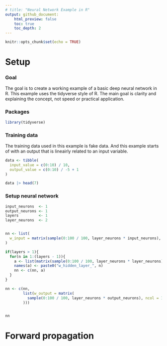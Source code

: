 ```yaml
---
# title: "Neural Network Example in R"
output: github_document:
    html_preview: false
    toc: true
    toc_depth: 2
---
```


```r
knitr::opts_chunk$set(echo = TRUE)
```

# Setup

### Goal
The goal is to create a working example of a basic deep neural network in R.
This example uses the tidyverse style of R. The main goal is clarity and explaining the concept, not speed or practical application.

### Packages
```r
library(tidyverse)
```


### Training data
The training data used in this example is fake data. And this example starts of with an output that is lineairly related to an input variable.
```r
data <- tibble(
  input_value = c(0:10) / 10,
  output_value = c(0:10) / -5 + 1
)

data |> head(7)
```


### Setup neural network
```r
input_neurons  <- 1
output_neurons <- 1
layers         <- 1
layer_neurons  <- 2


nn <- list(
  w_input = matrix(sample(0:100 / 100, layer_neurons * input_neurons), nrow = 1)
)

if(layers > 1){
  for(n in 1:(layers - 1)){
    a <- list(matrix(sample(0:100 / 100, layer_neurons * layer_neurons), nrow = layer_neurons))
    names(a) <- paste0("w_hidden_layer_", n)
    nn <- c(nn, a)
  }
}

nn <- c(nn,
        list(w_output = matrix(
          sample(0:100 / 100, layer_neurons * output_neurons), ncol = 1
        )))


nn
```


# Forward propagation
